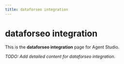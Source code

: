 ```yaml
---
title: dataforseo integration
---
```


# dataforseo integration

This is the **dataforseo integration** page for Agent Studio.

_TODO: Add detailed content for dataforseo integration._
